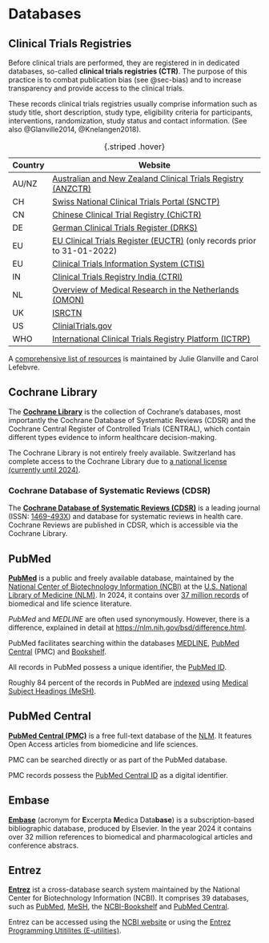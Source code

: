 # Databases {#sec-databases}

## Clinical Trials Registries {#sec-ctr}

Before clinical trials are performed, they are registered in in dedicated 
databases, so-called **clinical trials registries (CTR)**. The purpose
of this practice is to combat publication bias (see @sec-bias) and to increase
transparency and provide access to the clinical trials. 

These records clinical trials registries usually comprise information such as 
study title, short description, study type, eligibility criteria for 
participants, interventions, randomization, study status and contact 
information. (See also @Glanville2014, @Knelangen2018).


:::{.callout-note title="Clinical Trial Registries" collapse="true"}
|Country| Website               										|
|-------|-------------------------------------------|
| AU/NZ | [Australian and New Zealand Clinical Trials Registry (ANZCTR)](https://www.anzctr.org.au)    |
| CH    | [Swiss National Clinical Trials Portal (SNCTP)](https://kofam.ch/en/snctp-portal/searching-for-a-clinical-trial) |
| CN    | [Chinese Clinical Trial Registry (ChiCTR)](https://www.chictr.org.cn/indexEN.html)  |
| DE    | [German Clinical Trials Register (DRKS)](https://www.drks.de)		            |
| EU    | [EU Clinical Trials Register (EUCTR)](https://www.clinicaltrialsregister.eu/ctr-search/search) (only records prior to 31-01-2022) |
| EU    | [Clinical Trials Information System (CTIS)](https://euclinicaltrials.eu/search-for-clinical-trials/) |
| IN    | [Clinical Trials Registry India (CTRI)](https://ctri.nic.in/Clinicaltrials/)      |
| NL    | [Overview of Medical Research in the Netherlands (OMON)](https://onderzoekmetmensen.nl/en)     |
| UK    | [ISRCTN](https://www.isrctn.com/)                  |
| US    | [ClinialTrials.gov](https://clinicaltrials.gov)              |
| WHO   | [International Clinical Trials Registry Platform (ICTRP)](https://trialsearch.who.int)             |

: {.striped .hover}
:::

A [comprehensive list of resources](https://sites.google.com/a/york.ac.uk/yhectrialsregisters) is maintained by Julie Glanville and Carol Lefebvre.

## Cochrane Library {#sec-cochranelibrary}

The [**Cochrane Library**](https://www.cochranelibrary.com) is the collection of 
Cochrane's databases, most importantly the Cochrane Database of Systematic 
Reviews (CDSR) and the Cochrane Central Register of Controlled Trials (CENTRAL),
which contain different types evidence to inform healthcare decision-making.

The Cochrane Library is not entirely freely available. Switzerland has complete 
access to the Cochrane Library due to [a national license (currently until 2024)](https://www.samw.ch/en/Projects/Overview-of-projects/Cochrane-Library.html). 

### Cochrane Database of Systematic Reviews (CDSR) {#sec-cdsr}

The [**Cochrane Database of Systematic Reviews (CDSR)**](https://www.cochranelibrary.com/cdsr/about-cdsr)
is a leading journal (ISSN: [1469-493X](https://portal.issn.org/resource/ISSN/1469-493X)) 
and database for systematic reviews in health care. Cochrane Reviews are 
published in CDSR, which is accessible via the Cochrane Library.

## PubMed {#sec-pubmed}

[**PubMed**](https://pubmed.ncbi.nlm.nih.gov/) is a public and freely available 
database, maintained by the [National Center of Biotechnology Information (NCBI)](https://www.ncbi.nlm.nih.gov/) 
at the [U.S. National Library of Medicine (NLM)](https://www.nlm.nih.gov/). 
In 2024, it contains over [37 million records](https://pubmed.ncbi.nlm.nih.gov/?term=all%5Bsb%5D&sort=date) of biomedical and life science literature. 

*PubMed* and *MEDLINE* are often used synonymously. However, there is a 
difference, explained in detail at <https://nlm.nih.gov/bsd/difference.html>.

PubMed facilitates searching within 
the databases [MEDLINE](https://www.nlm.nih.gov/medline/), 
[PubMed Central](https://www.ncbi.nlm.nih.gov/pmc/) (PMC) and
[Bookshelf](https://www.ncbi.nlm.nih.gov/books/). 

All records in PubMed possess a unique identifier, the 
[PubMed ID](#sec-pmid-pmcid).

Roughly 84 percent of the records in PubMed are 
[indexed](https://pubmed.ncbi.nlm.nih.gov/?term=medline%5Bsb%5D) 
using [Medical Subject Headings (MeSH)](https://www.ncbi.nlm.nih.gov/mesh/).

## PubMed Central {#sec-pmc}
[**PubMed Central (PMC)**](https://www.ncbi.nlm.nih.gov/pmc/) is a free 
full-text database of the [NLM](https://www.nlm.nih.gov/). It features 
Open Access articles from biomedicine and life sciences. 

PMC can be searched directly or as part of the PubMed database.

PMC records possess the [PubMed Central ID](#sec-pmid-pmcid) as a digital identifier.


##  Embase {#sec-embase}
[**Embase**](https://www.embase.com) (acronym for **E**xcerpta **M**edica Data**base**) 
is a subscription-based bibliographic database, produced by Elsevier. In the 
year 2024 it contains over 32 million references to biomedical and 
pharmacological articles and conference abstracs.


## Entrez {#sec-entrez}
[**Entrez**](https://www.ncbi.nlm.nih.gov/search/) ist a cross-database search 
system maintained by the National Center for Biotechnology Information (NCBI). 
It comprises 39 databases, such as [PubMed](https://pubmed.ncbi.nlm.nih.gov/), 
[MeSH](https://www.ncbi.nlm.nih.gov/mesh/), the 
[NCBI-Bookshelf](https://www.ncbi.nlm.nih.gov/books/) and 
[PubMed Central](https://www.ncbi.nlm.nih.gov/pmc/). 

Entrez can be accessed using the [NCBI website](https://www.ncbi.nlm.nih.gov/search/) 
or using the [Entrez Programming Utitilites (E-utilities)](#sec-e-utilities).